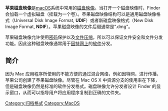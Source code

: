 {{Translating|[[:en:Apple_Disk_Image|:en:Apple Disk Image]]||tpercent=10|time=2017-10-10T02:39:50+00:00}}
{{Infobox file format
| name                   = 苹果磁盘映像
| logo                   = [[File:Mac_OS_X_Disk_Image.png|128px]]
| icon                   = [[File:Mac_OS_X_Disk_Image.png|128px]]
| iconcaption            = 
| screenshot             =
| caption                =
| extension              = .dmg, .smi, .img
| mime                   = application/x-apple-diskimage
| type code              = 
| uniform type           = <code>com.apple.disk-image,<br />com.apple.disk-image-smi</code>
| conforms to            = 
| magic                  = 
| owner                  = [[Apple_Inc.|Apple Inc.]]
| released               = <!-- {{Start date and age|YYYY|mm|dd|df=yes/no}} -->
| latest release version = 
| latest release date    = <!-- {{Start date and age|YYYY|mm|dd|df=yes/no}} -->
| genre                  = [[磁盘映像|磁盘映像]]
| container for          = 
| contained by           = 
| extended from          = 
| extended to            = 
| standard               = 
| free                   = 
| url                    =  [[苹果公司|苹果公司]]
}}
{{unreferenced|time=2016-06-05T11:46:49+00:00}}
'''苹果磁盘映像'''是[[macOS|macOS]]系统中常用的[[磁盘映像|磁盘映像]]。当打开一个磁盘映像时，Finder会加载一个虚拟磁盘（挂载为一个卷）。苹果磁盘映像结构可以是通用磁盘映像格式（Universal Disk Image Format, '''UDIF'''）或者新磁盘映像格式（New Disk Image Format, '''NDIF'''）。苹果磁盘映像的文件后缀通常是“.dmg”。

苹果磁盘映像允许使用[[密码|密码]]保护以及[[数据压缩|文件压缩]]，所以可以保证文件安全和文件分发功能。因此这种磁盘映像通常用于[[互联网|因特网上]]的[[软件|软件]]分发。

== 简介 ==
因为 Mac 应用程序所使用的{{link-en|资源分支|Resource fork}}不能方便的通过混合网络，例如因特网，进行传播，苹果公司创建了苹果磁盘映像。尽管在 Mac OS X 中资源分支的使用率在下降，但是磁盘映像仍然是标准的软件分发格式。磁盘映像允许分发者设计 Finder 的显示窗口，从而可以指导用户将应用程序复制到正确的文件夹。

[[Category:归档格式|Category:归档格式]]
[[Category:MacOS|Category:MacOS]]